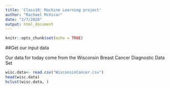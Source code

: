 ```yaml
---
title: 'Class10: Machine Learning project'
author: "Rachael McVicar"
date: "2/7/2020"
output: html_document
---
```


```r
knitr::opts_chunk$set(echo = TRUE)
```

##Get our input data

Our data for today come from the Wisconsin Breast Cancer Diagnostic Data Set


```r
wisc.data<- read.csv("WisconsinCancer.csv")
head(wisc.data)
hclust(wisc.data, )
```

